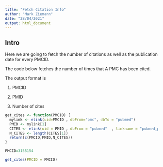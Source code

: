 ```yaml
---
title: "Fetch Citation Info"
author: "Mark Ziemann"
date: "28/04/2021"
output: html_document
---
```


## Intro

Here we are going to fetch the number of citations as well as the publication date for every PMCID.

The code below fetches the number of times that A PMC has been cited.

The output format is 

1. PMCID

2. PMID

3. Number of cites

```r



get_cites <- function(PMCID) {
  mylink <- elink(uid=PMCID , dbFrom="pmc", dbTo = "pubmed")
  PMID <- mylink[1]
  CITES <- elink(uid = PMID , dbFrom = "pubmed"  , linkname = "pubmed_pubmed_citedin" )
  N_CITES <- length(CITES[1])
  return(c(PMCID,PMID,N_CITES))
}

PMCID=3155154

get_cites(PMCID = PMCID)


```

